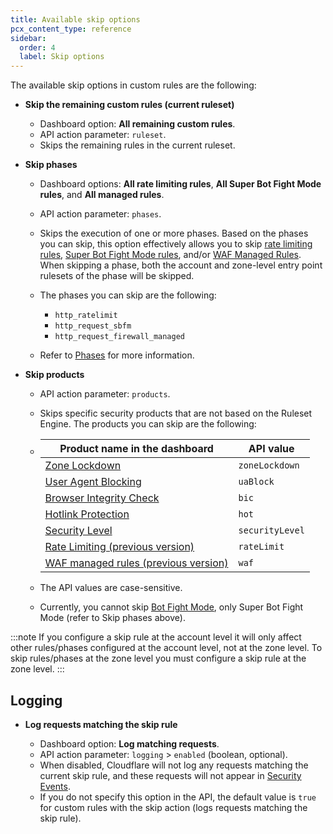 ```yaml
---
title: Available skip options
pcx_content_type: reference
sidebar:
  order: 4
  label: Skip options
---
```


The available skip options in custom rules are the following:

- **Skip the remaining custom rules (current ruleset)**

  - Dashboard option: **All remaining custom rules**.
  - API action parameter: `ruleset`.
  - Skips the remaining rules in the current ruleset.

- **Skip phases**

  - Dashboard options: **All rate limiting rules**, **All Super Bot Fight Mode rules**, and **All managed rules**.

  - API action parameter: `phases`.

  - Skips the execution of one or more phases. Based on the phases you can skip, this option effectively allows you to skip [rate limiting rules](/waf/rate-limiting-rules/), [Super Bot Fight Mode rules](/bots/get-started/super-bot-fight-mode/), and/or [WAF Managed Rules](/waf/managed-rules/). When skipping a phase, both the account and zone-level entry point rulesets of the phase will be skipped.

  - The phases you can skip are the following:

    - `http_ratelimit`
    - `http_request_sbfm`
    - `http_request_firewall_managed`

  - Refer to [Phases](/ruleset-engine/about/phases/) for more information.

- **Skip products**

  - API action parameter: `products`.

  - Skips specific security products that are not based on the Ruleset Engine. The products you can skip are the following:

  - | Product name in the dashboard                                                        | API value       |
    | ------------------------------------------------------------------------------------ | --------------- |
    | [Zone Lockdown](/waf/tools/zone-lockdown/)                                           | `zoneLockdown`  |
    | [User Agent Blocking](/waf/tools/user-agent-blocking/)                               | `uaBlock`       |
    | [Browser Integrity Check](/waf/tools/browser-integrity-check/)                       | `bic`           |
    | [Hotlink Protection](/waf/tools/scrape-shield/hotlink-protection/)                   | `hot`           |
    | [Security Level](/waf/tools/security-level/)                                         | `securityLevel` |
    | [Rate Limiting (previous version)](/waf/reference/legacy/old-rate-limiting/)         | `rateLimit`     |
    | [WAF managed rules (previous version)](/waf/reference/legacy/old-waf-managed-rules/) | `waf`           |

  - The API values are case-sensitive.

  - Currently, you cannot skip [Bot Fight Mode](/bots/get-started/bot-fight-mode/), only Super Bot Fight Mode (refer to Skip phases above).

:::note
If you configure a skip rule at the account level it will only affect other rules/phases configured at the account level, not at the zone level. To skip rules/phases at the zone level you must configure a skip rule at the zone level.
:::

## Logging

- **Log requests matching the skip rule**

  - Dashboard option: **Log matching requests**.
  - API action parameter: `logging` > `enabled` (boolean, optional).
  - When disabled, Cloudflare will not log any requests matching the current skip rule, and these requests will not appear in [Security Events](/waf/analytics/security-events/).
  - If you do not specify this option in the API, the default value is `true` for custom rules with the skip action (logs requests matching the skip rule).
